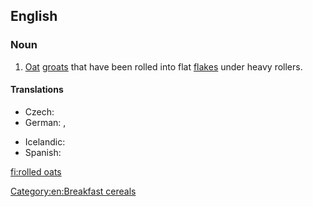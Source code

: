 ==English==
{{wikipedia}}

===Noun===
{{infl|en|noun|head=[[rolled]] [[oats]]}}

# [[oat|Oat]] [[groat]]s that have been rolled into flat [[flake]]s under heavy rollers.

====Translations====
{{trans-top|oat groats rolled into flat flakes}}
* Czech: {{t-|cs|ovesné vločky|f|p}}
* German: {{t+|de|Haferflocken|f}}, {{t-|de|Schmelzflocken|f}}
{{trans-mid}}
* Icelandic: {{t|is|haframjöl|n}}
* Spanish: {{t|es|copos de avena|m|p}}
{{trans-bottom}}

[[Category:en:Breakfast cereals]]

[[fi:rolled oats]]
